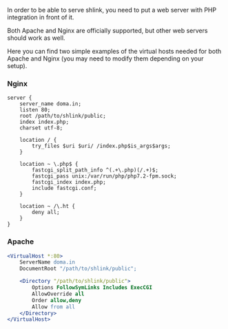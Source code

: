 In order to be able to serve shlink, you need to put a web server with PHP integration in front of it.

Both Apache and Nginx are officially supported, but other web servers should work as well.

Here you can find two simple examples of the virtual hosts needed for both Apache and Nginx (you may need to modify them depending on your setup).

### Nginx

```nginx
server {
    server_name doma.in;
    listen 80;
    root /path/to/shlink/public;
    index index.php;
    charset utf-8;

    location / {
        try_files $uri $uri/ /index.php$is_args$args;
    }

    location ~ \.php$ {
        fastcgi_split_path_info ^(.+\.php)(/.+)$;
        fastcgi_pass unix:/var/run/php/php7.2-fpm.sock;
        fastcgi_index index.php;
        include fastcgi.conf;
    }

    location ~ /\.ht {
        deny all;
    }
}
```

### Apache

```apache
<VirtualHost *:80>
    ServerName doma.in
    DocumentRoot "/path/to/shlink/public";

    <Directory "/path/to/shlink/public">
        Options FollowSymLinks Includes ExecCGI
        AllowOverride all
        Order allow,deny
        Allow from all
    </Directory>
</VirtualHost>
```

